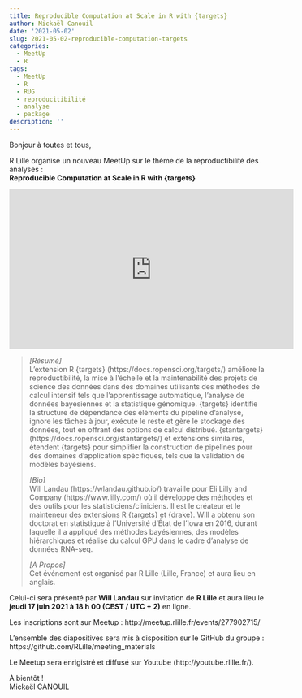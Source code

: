 ```yaml
---
title: Reproducible Computation at Scale in R with {targets}
author: Mickaël Canouil
date: '2021-05-02'
slug: 2021-05-02-reproducible-computation-targets
categories:
  - MeetUp
  - R
tags:
  - MeetUp
  - R
  - RUG
  - reproducitibilité
  - analyse
  - package
description: ''
---
```


Bonjour à toutes et tous,
 
R Lille  organise un nouveau MeetUp sur le thème de la reproductibilité des analyses :  
**Reproducible Computation at Scale in R with {targets}**

<center>
<iframe width="560" height="315" src="https://www.youtube.com/embed/FODSavXGjYg" title="YouTube video player" frameborder="0" allow="accelerometer; autoplay; clipboard-write; encrypted-media; gyroscope; picture-in-picture" allowfullscreen></iframe>
</center>
<!-- <center> -->
<!-- ![](images/2021-06-17.png) -->
<!-- </center> -->
  
  
> _[Résumé]_  
> L'extension R {targets} (https://docs.ropensci.org/targets/) améliore la reproductibilité, la mise à l'échelle et la maintenabilité des projets de science des données dans des domaines utilisants des méthodes de calcul intensif tels que l'apprentissage automatique, l'analyse de données bayésiennes et la statistique génomique. 
> {targets} identifie la structure de dépendance des éléments du pipeline d'analyse, ignore les tâches à jour, exécute le reste et gère le stockage des données, tout en offrant des options de calcul distribué.
> {stantargets} (https://docs.ropensci.org/stantargets/) et extensions similaires, étendent {targets} pour simplifier la construction de pipelines pour des domaines d'application spécifiques, tels que la validation de modèles bayésiens.
> 
> _[Bio]_  
> Will Landau (https://wlandau.github.io/) travaille pour Eli Lilly and Company (https://www.lilly.com/) où il développe des méthodes et des outils pour les statisticiens/cliniciens.
> Il est le créateur et le mainteneur des extensions R {targets} et {drake}.
> Will a obtenu son doctorat en statistique à l'Université d'État de l'Iowa en 2016, durant laquelle il a appliqué des méthodes bayésiennes, des modèles hiérarchiques et réalisé du calcul GPU dans le cadre d'analyse de données RNA-seq.
> 
> _[A Propos]_  
> Cet événement est organisé par R Lille (Lille, France) et aura lieu en anglais.

Celui-ci sera présenté par **Will Landau** sur invitation de __R Lille__ et aura lieu le **jeudi 17 juin 2021 à 18 h 00 (CEST / UTC + 2)** en ligne.

Les inscriptions sont sur Meetup : http://meetup.rlille.fr/events/277902715/

L'ensemble des diapositives sera mis à disposition sur le GitHub du groupe : https://github.com/RLille/meeting_materials

Le Meetup sera enrigistré et diffusé sur Youtube (http://youtube.rlille.fr/).

À bientôt !  
Mickaël CANOUIL
